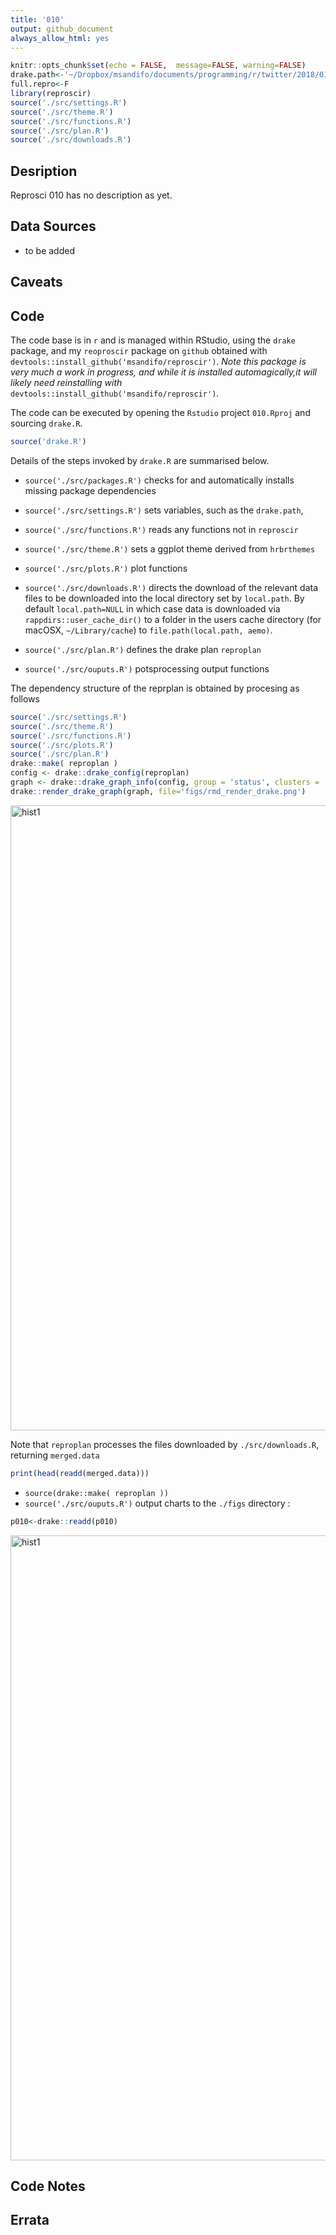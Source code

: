 ```yaml
---
title: '010'
output: github_document
always_allow_html: yes
---
```


```r
knitr::opts_chunk$set(echo = FALSE,  message=FALSE, warning=FALSE)
drake.path<-'~/Dropbox/msandifo/documents/programming/r/twitter/2018/010/'
full.repro<-F
library(reproscir)
source('./src/settings.R')
source('./src/theme.R')
source('./src/functions.R')
source('./src/plan.R')
source('./src/downloads.R')
```

##  Desription

Reprosci 010 has no description as yet.


## Data Sources

*  to be added

##  Caveats


## Code

The code base is in ```r``` and is managed  within RStudio, using  the  ```drake```  package, and my ```reoproscir``` package on ```github```  obtained with ```devtools::install_github('msandifo/reproscir')```. _Note this package is very much a  work in progress, and while it  is installed automagically,it will likely need reinstalling with _```devtools::install_github('msandifo/reproscir')```.

The code can be executed by opening the ```Rstudio``` project  ```010.Rproj```
and sourcing ```drake.R```.

```r
source('drake.R')
```
Details of the steps invoked by ```drake.R``` are summarised below.

* `source('./src/packages.R')` checks for and automatically installs missing package dependencies
<!-- ```tidyverse```, ```ggplot2```, ```magrittr```, ```purrr```, ```stringr```, ```drake```, ```lubridate```, ```rvest```, ```rappdirs```,```data.table```, ```fasttime```, ```devtools```, ```wbstats```  -->
<!--  from cran, and ```hrbrthemes```  and ```reproscir``` from the github repos ```hrbrmstr/hrbrthemes``` and ```msandifo/reproscir``` -->

* `source('./src/settings.R')` sets variables, such as the ```drake.path```,
* `source('./src/functions.R')` reads any functions not in ```reproscir```
* `source('./src/theme.R')`  sets a ggplot theme derived from ```hrbrthemes```
* `source('./src/plots.R')` plot functions
* `source('./src/downloads.R')` directs the download of the  relevant data files to be downloaded  into the local directory set by
``` local.path```. By default ``` local.path=NULL``` in which case data is downloaded via ```rappdirs::user_cache_dir()``` to a folder in the users cache directory (for macOSX, ```~/Library/cache```) to ```file.path(local.path, aemo)```.


* `source('./src/plan.R')` defines the drake plan ```reproplan```
* `source('./src/ouputs.R')` potsprocessing output functions

The dependency structure of the reprplan is obtained by procesing as follows
```r
source('./src/settings.R')
source('./src/theme.R')
source('./src/functions.R')
source('./src/plots.R')
source('./src/plan.R')
drake::make( reproplan )
config <- drake::drake_config(reproplan)
graph <- drake::drake_graph_info(config, group = 'status', clusters = 'imported')
drake::render_drake_graph(graph, file='figs/rmd_render_drake.png')
```

<img src='./figs/rmd_render_drake.png' alt='hist1' align='center' style = 'border: none; float: center;' width = '1000px'>

Note that ```reproplan``` processes the files downloaded  by ```./src/downloads.R```, returning ```merged.data```
```r
print(head(readd(merged.data)))

```

* ```source(drake::make( reproplan ))```
* ```source('./src/ouputs.R')```
output charts  to the ```./figs``` directory :

```r
p010<-drake::readd(p010)

 ```

 <img src='./figs/p010_01.png' alt='hist1' align='center' style = 'border: none; float: center;' width = '1000px'>


## Code Notes

## Errata
